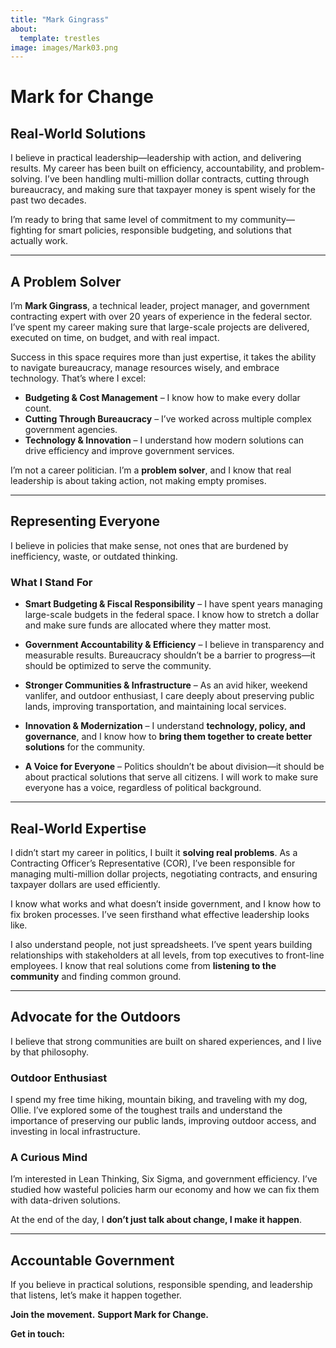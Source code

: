 ```yaml
---
title: "Mark Gingrass"
about:
  template: trestles
image: images/Mark03.png
---
```


# Mark for Change

## **Real-World Solutions**

I believe in practical leadership—leadership with action, and delivering results. My career has been built on efficiency, accountability, and problem-solving. I've been handling multi-million dollar contracts, cutting through bureaucracy, and making sure that taxpayer money is spent wisely for the past two decades.

I’m ready to bring that same level of commitment to my community—fighting for smart policies, responsible budgeting, and solutions that actually work.

------------------------------------------------------------------------

## **A Problem Solver**

I’m **Mark Gingrass**, a technical leader, project manager, and government contracting expert with over 20 years of experience in the federal sector. I’ve spent my career making sure that large-scale projects are delivered, executed on time, on budget, and with real impact.

Success in this space requires more than just expertise, it takes the ability to navigate bureaucracy, manage resources wisely, and embrace technology. That’s where I excel:

-   **Budgeting & Cost Management** – I know how to make every dollar count.
-   **Cutting Through Bureaucracy** – I’ve worked across multiple complex government agencies.
-   **Technology & Innovation** – I understand how modern solutions can drive efficiency and improve government services.

I’m not a career politician. I’m a **problem solver**, and I know that real leadership is about taking action, not making empty promises.

------------------------------------------------------------------------

## **Representing Everyone**

I believe in policies that make sense, not ones that are burdened by inefficiency, waste, or outdated thinking.

### **What I Stand For**

-   **Smart Budgeting & Fiscal Responsibility** – I have spent years managing large-scale budgets in the federal space. I know how to stretch a dollar and make sure funds are allocated where they matter most.

-   **Government Accountability & Efficiency** – I believe in transparency and measurable results. Bureaucracy shouldn’t be a barrier to progress—it should be optimized to serve the community.

-   **Stronger Communities & Infrastructure** – As an avid hiker, weekend vanlifer, and outdoor enthusiast, I care deeply about preserving public lands, improving transportation, and maintaining local services.

-   **Innovation & Modernization** – I understand **technology, policy, and governance**, and I know how to **bring them together to create better solutions** for the community.

-   **A Voice for Everyone** – Politics shouldn't be about division—it should be about practical solutions that serve all citizens. I will work to make sure everyone has a voice, regardless of political background.

------------------------------------------------------------------------

## **Real-World Expertise**

I didn’t start my career in politics, I built it **solving real problems**. As a Contracting Officer’s Representative (COR), I’ve been responsible for managing multi-million dollar projects, negotiating contracts, and ensuring taxpayer dollars are used efficiently.

I know what works and what doesn’t inside government, and I know how to fix broken processes. I’ve seen firsthand what effective leadership looks like.

I also understand people, not just spreadsheets. I’ve spent years building relationships with stakeholders at all levels, from top executives to front-line employees. I know that real solutions come from **listening to the community** and finding common ground.

------------------------------------------------------------------------

## **Advocate for the Outdoors**

I believe that strong communities are built on shared experiences, and I live by that philosophy.

### **Outdoor Enthusiast**

I spend my free time hiking, mountain biking, and traveling with my dog, Ollie. I’ve explored some of the toughest trails and understand the importance of preserving our public lands, improving outdoor access, and investing in local infrastructure.

### **A Curious Mind**

I’m interested in Lean Thinking, Six Sigma, and government efficiency. I’ve studied how wasteful policies harm our economy and how we can fix them with data-driven solutions.

At the end of the day, I **don’t just talk about change, I make it happen**.

------------------------------------------------------------------------

## **Accountable Government**

If you believe in practical solutions, responsible spending, and leadership that listens, let’s make it happen together.

**Join the movement.** **Support Mark for Change.**

**Get in touch:**
